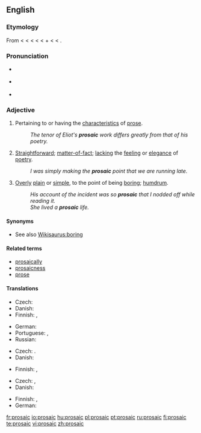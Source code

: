 {{was wotd|2009|April|16}}
==English==

===Etymology===
From {{etyl|fr|en}} {{term|prosaïque|lang=fr}} < {{ML.|en}} {{term|prosaicus||in prose|lang=la}} < {{etyl|la|en}} {{term|prosa||prose|lang=la}} < {{term|prorsus||straightforward, in prose|lang=la}} < {{OL.}} {{term|provorsus||straight ahead|lang=la}} < {{term|pro-||forward|lang=la}} + {{term|vorsus||turned|lang=la}} < {{term|verto|vertō|to turn|lang=la}} < {{proto|Indo-European|wer-|to turn, to bend|lang=en}}.

===Pronunciation===
* {{a|UK}} {{IPA|/pɹəʊˈzeɪ.ɪk/}}
* {{a|US}} {{IPA|/pɹoʊˈzeɪ.ɪk/}}
* {{audio|en-us-prosaic.ogg|Audio (US)}}

===Adjective===
{{en-adj}}

# Pertaining to or having the [[characteristic]]s of [[prose]].
#: ''The tenor of Eliot's '''prosaic''' work differs greatly from that of his poetry.''
# {{context|of writing or speaking}} [[straightforward|Straightforward]]; [[matter-of-fact]]; [[lacking]] the [[feeling]] or [[elegance]] of [[poetry]].
#: ''I was simply making the '''prosaic''' point that we are running late.''
# {{context|usually of writing or speaking but also [[figurative]]}} [[overly|Overly]] [[plain]] or [[simple]], to the point of being [[boring]]; [[humdrum]].
#: ''His account of the incident was so '''prosaic''' that I nodded off while reading it.''
#: ''She lived a '''prosaic''' life.''

====Synonyms====
* See also [[Wikisaurus:boring]]

====Related terms====
* [[prosaically]]
* [[prosaicness]]
* [[prose]]

====Translations====
{{trans-top|pertaining to or having the characteristics of prose}}
* Czech: {{t+|cs|prozaický}}
* Danish: {{t-|da|prosaisk}}
* Finnish: {{t+|fi|proosallinen}}, {{t+|fi|proosa|alt=proosa-}}
{{trans-mid}}
* German: {{t+|de|prosaisch}}
* Portuguese: {{t+|pt|prosaico}},  {{t+|pt|prosaico}}
* Russian: {{t+|ru|прозаический|sc=Cyrl}}
{{trans-bottom}}

{{trans-top|straightforward; matter-of-fact; lacking the feeling or elegance of poetry}}
* Czech: {{t+|cs|prozaický}}. {{t-|cs|střízlivý}}
* Danish: {{t-|da|prosaisk}}
{{trans-mid}}
* Finnish: {{t+|fi|proosallinen}},  {{t+|fi|arkipäiväinen}}
{{trans-bottom}}

{{trans-top|overly plain or simple, to the point of being boring; humdrum}}
* Czech: {{t-|cs|všední}}, {{t-|cs|jednotvárný}}
* Danish: {{t-|da|prosaisk}}
{{trans-mid}}
* Finnish: {{t+|fi|proosallinen}},  {{t+|fi|arkipäiväinen}}
* German: {{t+|de|prosaisch}}
{{trans-bottom}}

[[fr:prosaic]]
[[io:prosaic]]
[[hu:prosaic]]
[[pl:prosaic]]
[[pt:prosaic]]
[[ru:prosaic]]
[[fi:prosaic]]
[[te:prosaic]]
[[vi:prosaic]]
[[zh:prosaic]]
